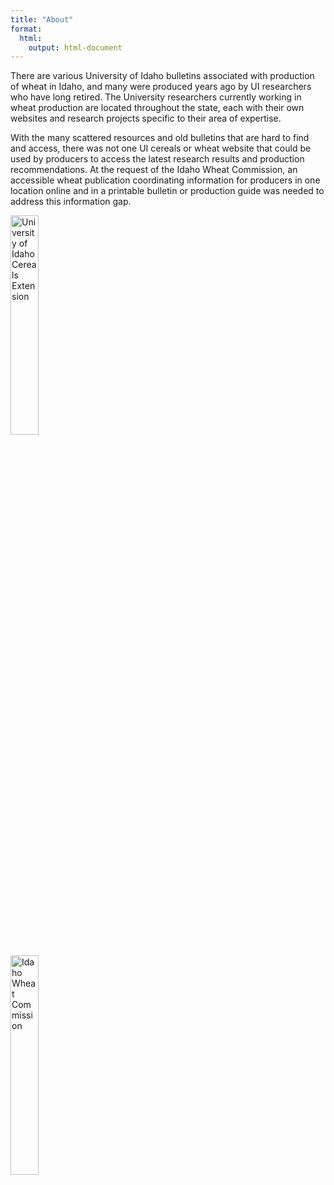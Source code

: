 ```yaml
---
title: "About"
format:
  html:
    output: html-document
---
```


<p>There are various University of Idaho bulletins associated with production of wheat in Idaho, and many were produced years ago by UI researchers who have long retired. The University researchers currently working in wheat production are located throughout the state, each with their own websites and research projects specific to their area of expertise.</p>

<p>With the many scattered resources and old bulletins that are hard to find and access, there was not one UI cereals or wheat website that could be used by producers to access the latest research results and production recommendations. At the request of the Idaho Wheat Commission, an accessible wheat publication coordinating information for producers in one location online and in a printable bulletin or production guide was needed to address this information gap.</p>

::: {layout-ncol=2}
[![](images/u-of-i-logo-2018.png){width=30% fig-alt="University of Idaho logo in black letters with a yellow letter \"I\" on the left side" title="University of Idaho Cereals Extension"}](https://www.uidaho.edu/extension/cereals/)


[![](images/iwc-logo.png){width=30% fig-alt="Idaho Wheat Commission logo with image of a wheat awn and mountains in orange, and the words \"Idaho Wheat\" in turquoise" title="Idaho Wheat Commission"}](https://www.idahowheat.org/)
:::
